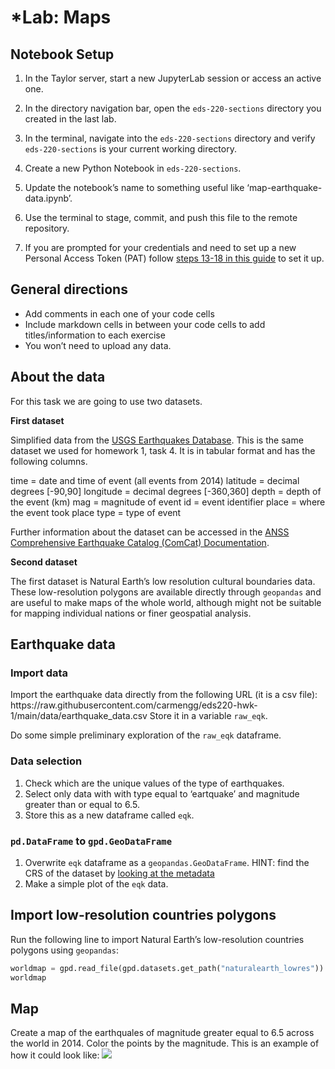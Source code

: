 # *Lab: Maps

:::{.callout-tip}
## Notebook Setup
1. In the Taylor server, start a new JupyterLab session or access an active one.

2. In the directory navigation bar, open the `eds-220-sections` directory you created in the last lab.

4. In the terminal, navigate into the `eds-220-sections` directory and verify `eds-220-sections` is your current working directory.

5. Create a new Python Notebook in `eds-220-sections`. 

6. Update the notebook's name to something useful like 'map-earthquake-data.ipynb'.

7. Use the terminal to stage, commit, and push this file to the remote repository. 

8. If you are prompted for your credentials and need to set up a new Personal Access Token (PAT) follow [steps 13-18 in this guide](https://docs.google.com/document/d/1Pk6_rUDdFjdGg-YVo9Cl8ET3iDsYahyaP0VMRD4UHUk/edit?usp=sharing/) to set it up.

:::


:::{.callout-note}
## General directions
- Add comments in each one of your code cells 
- Include markdown cells in between your code cells to add titles/information to each exercise
- You won't need to upload any data.
:::

:::{.callout-note}
## About the data

For this task we are going to use two datasets. 

**First dataset**

Simplified data from the [USGS Earthquakes Database](https://earthquake.usgs.gov/earthquakes/search/). 
This is the same dataset we used for homework 1, task 4. 
It is in tabular format and has the following columns.

time = date and time of event (all events from 2014)
latitude = decimal degrees [-90,90]
longitude = decimal degrees [-360,360]
depth = depth of the event (km)
mag = magnitude of event
id = event identifier
place = where the event took place
type = type of event

Further information about the dataset can be accessed in the [ANSS Comprehensive Earthquake Catalog (ComCat) Documentation](https://earthquake.usgs.gov/data/comcat/).

**Second dataset**

The first dataset is Natural Earth's low resolution cultural boundaries data. 
These low-resolution polygons are available directly through `geopandas` and are useful to make maps of the whole world, although might not be suitable for mapping individual nations or finer geospatial analysis.
:::

## Earthquake data

### Import data

Import the earthquake data directly from the following URL (it is a csv file): 
https://raw.githubusercontent.com/carmengg/eds220-hwk-1/main/data/earthquake_data.csv
Store it in a variable `raw_eqk`.

Do some simple preliminary exploration of the `raw_eqk` dataframe.

### Data selection

1. Check which are the unique values of the type of earthquakes. 
2. Select only data with with type equal to 'eartquake' and magnitude greater than or equal to 6.5. 
3. Store this as a new dataframe called `eqk`.


### `pd.DataFrame` to `gpd.GeoDataFrame`
1. Overwrite `eqk` dataframe as a `geopandas.GeoDataFrame`. HINT: find the CRS of the dataset by [looking at the metadata](https://earthquake.usgs.gov/data/comcat/)
2. Make a simple plot of the `eqk` data.

## Import low-resolution countries polygons

Run the following line to import Natural Earth's low-resolution countries polygons using `geopandas`:

```python
worldmap = gpd.read_file(gpd.datasets.get_path("naturalearth_lowres"))
worldmap
```

## Map

Create a map of the earthquales of magnitude greater equal to 6.5 across the world in 2014. 
Color the points by the magnitude. 
This is an example of how it could look like:
![](earthquake_map.png)